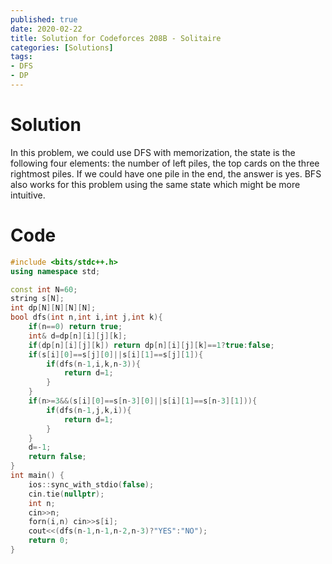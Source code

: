 ```yaml
---
published: true
date: 2020-02-22
title: Solution for Codeforces 208B - Solitaire
categories: [Solutions]
tags: 
- DFS
- DP
---
```



# Solution

In this problem, we could use DFS with memorization, the state is the following four elements: the number of left piles, the top cards on the three rightmost piles. If we could have one pile in the end, the answer is yes. BFS also works for this problem using the same state which might be more intuitive.

# Code

```cpp
#include <bits/stdc++.h>
using namespace std;

const int N=60;
string s[N];
int dp[N][N][N][N];
bool dfs(int n,int i,int j,int k){
	if(n==0) return true;
	int& d=dp[n][i][j][k];
	if(dp[n][i][j][k]) return dp[n][i][j][k]==1?true:false;
	if(s[i][0]==s[j][0]||s[i][1]==s[j][1]){
		if(dfs(n-1,i,k,n-3)){
			return d=1;
		}
	}
	if(n>=3&&(s[i][0]==s[n-3][0]||s[i][1]==s[n-3][1])){
		if(dfs(n-1,j,k,i)){
			return d=1;
		}
	}
	d=-1;
	return false;
}
int main() {
    ios::sync_with_stdio(false);
    cin.tie(nullptr);
	int n;
	cin>>n;
	forn(i,n) cin>>s[i];
	cout<<(dfs(n-1,n-1,n-2,n-3)?"YES":"NO");
    return 0;
}
```
